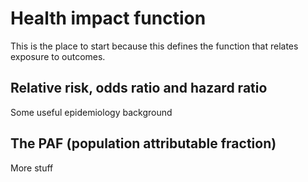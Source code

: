 # Health impact function

This is the place to start because this defines the function that relates exposure to outcomes.

## Relative risk, odds ratio and hazard ratio

Some useful epidemiology background

## The PAF (population attributable fraction)

More stuff
